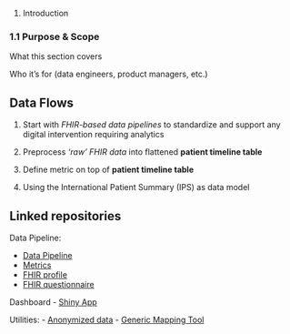 1. Introduction 

### 1.1 Purpose & Scope 

What this section covers  

Who it’s for (data engineers, product managers, etc.) 

## Data Flows
1. Start with *FHIR-based data pipelines* to standardize and support any digital intervention requiring analytics

2. Preprocess *'raw' FHIR data* into flattened **patient timeline table**

3. Define metric on top of **patient timeline table**

4. Using the International Patient Summary (IPS) as data model

## Linked repositories

Data Pipeline: 

- [Data Pipeline](https://github.com/PharmAccess/data-pipelines/tree/main/pipelines/flows/hdc)
- [Metrics](https://github.com/PharmAccess/open-mnch-dbt-analytics)
- [FHIR profile](https://github.com/PharmAccess/MamaToTo-FHIR-IG)
- [FHIR questionnaire](https://github.com/PharmAccess/mamatoto/tree/main)

Dashboard
- [Shiny App](https://github.com/PharmAccess/hdc-inspire-clinics-kisumu-app)

Utilities:
- [Anonymized data](https://github.com/PharmAccess/hdc-furahi)
- [Generic Mapping Tool](https://github.com/PharmAccess/FHIRPathMappingLanguage)